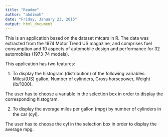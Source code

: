 ```yaml
---
title: "Readme"
author: "abdimoh"
date: "Friday, January 23, 2015"
output: html_document
---
```


This is an application based on the dataset mtcars in R. The data was extracted from the 1974 Motor Trend US magazine, and comprises fuel consumption and 10 aspects of automobile design and performance for 32 automobiles (1973-74 models).


This application has two features:

1. To display the histogram (distribution) of the following variables:
Miles/(US) gallon, Number of cylinders, Gross horsepower, Weight (lb/1000).

The user has to choose a variable in the selection box in order to display the corresponding histogram.

2. To display the average miles per gallon (mpg) by number of cylinders in the car (cyl).

The user has to choose the cyl in the selection box in order to display the average mpg.